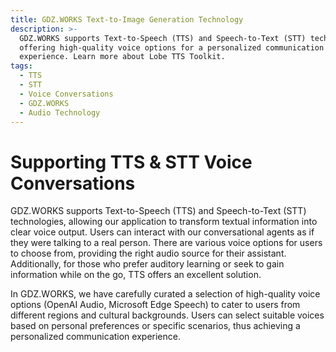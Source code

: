 ```yaml
---
title: GDZ.WORKS Text-to-Image Generation Technology
description: >-
  GDZ.WORKS supports Text-to-Speech (TTS) and Speech-to-Text (STT) technologies,
  offering high-quality voice options for a personalized communication
  experience. Learn more about Lobe TTS Toolkit.
tags:
  - TTS
  - STT
  - Voice Conversations
  - GDZ.WORKS
  - Audio Technology
---
```


# Supporting TTS & STT Voice Conversations

GDZ.WORKS supports Text-to-Speech (TTS) and Speech-to-Text (STT) technologies, allowing our application to transform textual information into clear voice output. Users can interact with our conversational agents as if they were talking to a real person. There are various voice options for users to choose from, providing the right audio source for their assistant. Additionally, for those who prefer auditory learning or seek to gain information while on the go, TTS offers an excellent solution.

In GDZ.WORKS, we have carefully curated a selection of high-quality voice options (OpenAI Audio, Microsoft Edge Speech) to cater to users from different regions and cultural backgrounds. Users can select suitable voices based on personal preferences or specific scenarios, thus achieving a personalized communication experience.
